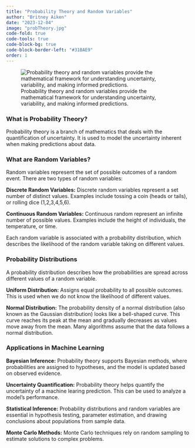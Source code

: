 ```yaml
---
title: "Probability Theory and Random Variables"
author: "Britney Aiken"
date: "2023-12-04"
image: "probTheory.jpg"
code-fold: true
code-tools: true
code-block-bg: true
code-block-border-left: "#31BAE9"
order: 1
---
```


![Probability theory and random variables provide the mathematical framework for understanding uncertainty, variability, and making informed predictions.](probTheory.jpg)

### What is Probability Theory?
Probability theory is a branch of mathematics that deals with the quantification of uncertainty. It is used to model the uncertainty inherent when making predictions about data. 


### What are Random Variables?
Random variables represent the set of possible outcomes of a random event. There are two types of random variables:

**Discrete Random Variables:**
Discrete random variables represent a set number of distinct values. Examples include tossing a coin (heads or tails), or rolling dice (1,2,3,4,5,6). 

**Continuous Random Variables:**
Continuous random represent an infinite number of possible values. Examples include the height of individuals, the temperature, or time. 

Each random variable is associated with a probability distribution, which describes the likelihood of the random variable taking on different values.

### Probability Distributions
A probability distribution describes how the probabilities are spread across different values of a random variable.

**Uniform Distribution:**
Assigns equal probability to all possible outcomes. This is used when we do not know the likelihood of different values.

**Normal Distribution:**
The probability density of a normal distribution (also known as the Gaussian distribution) looks like a bell-shaped curve. This curve reaches its peak at the mean and gradually decreases as values move away from the mean. Many algorithms assume that the data follows a normal distribution.

### Applications in Machine Learning
**Bayesian Inference:**
Probability theory supports Bayesian methods, where probabilities are assigned to hypotheses, and the model is updated based on observed evidence.

**Uncertainty Quantification:**
Probability theory helps quantify the uncertainty of a machine learing prediction. This can be used to analyze a model's performance. 

**Statistical Inference:**
Probability distributions and random variables are essential in hypothesis testing, parameter estimation, and drawing conclusions about populations from sample data.

**Monte Carlo Methods:**
Monte Carlo techniques rely on random sampling to estimate solutions to complex problems. 